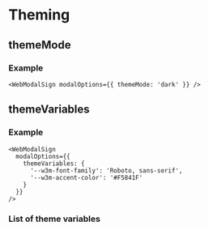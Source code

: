 
# Theming

## themeMode

<ThemeModePartial />

### Example

```tsx
<WebModalSign modalOptions={{ themeMode: 'dark' }} />
```

## themeVariables

<ThemeVariablesPartial />

### Example

```tsx
<WebModalSign
  modalOptions={{
    themeVariables: {
      '--w3m-font-family': 'Roboto, sans-serif',
      '--w3m-accent-color': '#F5841F'
    }
  }}
/>
```

### List of theme variables

<ThemeVariablesTablePartial />
